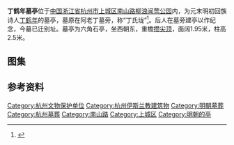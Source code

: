 {{文物保护单位
| 级别 = 省级
| 省区市 = 浙江省
| 名称 = 丁鹤年墓亭
| 图片 = [[File:Tomb_of_Ding_Henian_10_2014-03.jpg|260px]]<br><small>丁鹤年墓亭，2014年3月</small>
| 编号 = 5-118
| 分类 = 古建筑
| 时代 = 明
| 所在 = [[杭州市|杭州市]][[上城区|上城区]]
| 登录 = 2005年3月
}}
'''丁鹤年墓亭'''位于[[中国|中国]][[浙江省|浙江省]][[杭州市|杭州市]][[上城区|上城区]][[南山路_(杭州)|南山路]][[柳浪闻莺|柳浪闻莺公园]]内，为元末明初回族诗人[[丁鹤年|丁鹤年]]的墓亭，墓原在阿老丁墓旁，称“丁氏垅”<ref>{{cite web|url=http://www.kepu.net.cn/gb/civilization/nation/hundred/hun352.html|title=《著名诗人丁鹤年》|accessdate=2014-05-02|work=|publisher=中国科普博览|archive-date=2019-05-09|archive-url=https://web.archive.org/web/20190509080500/http://www.kepu.net.cn/gb/civilization/nation/hundred/hun352.html|dead-url=no}}</ref>。后人在墓旁建亭以作纪念，今墓已迁别址。墓亭为六角石亭，坐西朝东，重檐[[攒尖顶|攒尖顶]]，面阔1.95米，柱高2.5米。
== 图集 ==
{{gallery
|File:Tomb of Ding Henian 04 2014-03.jpg|远景
|File:Tomb of Ding Henian 14 2014-03.jpg|檐部，每面斗栱各四攒，下檐用单翘重昂，上檐用单翘单昂
|File:Tomb of Ding Henian 15 2014-03.jpg|檐部
|File:Tomb of Ding Henian 06 2014-03.jpg|柱子所倚抱鼓石
|File:Tomb of Ding Henian 07 2014-03.jpg|内景，柱间围坐凳栏杆
|File:Tomb of Ding Henian 09 2014-03.jpg|藻井
}}
==参考资料==
{{reflist|2}}
{{DEFAULTSORT:D}}
{{commons|Category:Tomb of Ding Henian}}
{{杭州市境内的浙江省文物保护单位}}
[[Category:杭州文物保护单位|Category:杭州文物保护单位]]
[[Category:杭州伊斯兰教建筑物|Category:杭州伊斯兰教建筑物]]
[[Category:明朝墓葬|Category:明朝墓葬]]
[[Category:杭州墓葬|Category:杭州墓葬]]
[[Category:南山路|Category:南山路]]
[[Category:上城区|Category:上城区]]
[[Category:明朝的亭|Category:明朝的亭]]